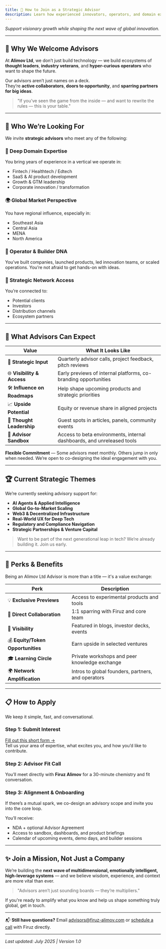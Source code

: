 ```yaml
---
title: 🧠 How to Join as a Strategic Advisor 
description: Learn how experienced innovators, operators, and domain experts can contribute to Alimov Ltd’s mission as strategic advisors.
---
```


*Support visionary growth while shaping the next wave of global innovation.*

---

## 👋 Why We Welcome Advisors

At **Alimov Ltd**, we don’t just build technology — we build ecosystems of **thought leaders**, **industry veterans**, and **hyper-curious operators** who want to shape the future.  

Our advisors aren’t just names on a deck.  
They’re **active collaborators**, **doors to opportunity**, and **sparring partners for big ideas**.

> "If you’ve seen the game from the inside — and want to rewrite the rules — this is your table."

---

## 🎯 Who We’re Looking For

We invite **strategic advisors** who meet any of the following:

### 🧠 Deep Domain Expertise
You bring years of experience in a vertical we operate in:
- Fintech / Healthtech / Edtech
- SaaS & AI product development
- Growth & GTM leadership
- Corporate innovation / transformation

### 🌍 Global Market Perspective
You have regional influence, especially in:
- Southeast Asia  
- Central Asia  
- MENA  
- North America  

### 🤝 Operator & Builder DNA
You’ve built companies, launched products, led innovation teams, or scaled operations. You’re not afraid to get hands-on with ideas.

### 🦄 Strategic Network Access
You’re connected to:
- Potential clients  
- Investors  
- Distribution channels  
- Ecosystem partners  

---

## 🤝 What Advisors Can Expect

| Value | What It Looks Like |
|-------|---------------------|
| 🎯 **Strategic Input** | Quarterly advisor calls, project feedback, pitch reviews |
| 🌐 **Visibility & Access** | Early previews of internal platforms, co-branding opportunities |
| 🛠️ **Influence on Roadmaps** | Help shape upcoming products and strategic priorities |
| 📈 **Upside Potential** | Equity or revenue share in aligned projects |
| 🎤 **Thought Leadership** | Guest spots in articles, panels, community events |
| 🧪 **Advisor Sandbox** | Access to beta environments, internal dashboards, and unreleased tools |

**Flexible Commitment** — Some advisors meet monthly. Others jump in only when needed. We’re open to co-designing the ideal engagement with you.

---

## 🏆 Current Strategic Themes

We’re currently seeking advisory support for:

- **AI Agents & Applied Intelligence**
- **Global Go-to-Market Scaling**
- **Web3 & Decentralized Infrastructure**
- **Real-World UX for Deep Tech**
- **Regulatory and Compliance Navigation**
- **Strategic Partnerships & Venture Capital**

> Want to be part of the next generational leap in tech? We’re already building it. Join us early.

---

## 💼 Perks & Benefits

Being an Alimov Ltd Advisor is more than a title — it's a value exchange:

| Perk | Description |
|------|-------------|
| 💡 **Exclusive Previews** | Access to experimental products and tools |
| 💬 **Direct Collaboration** | 1:1 sparring with Firuz and core team |
| 📣 **Visibility** | Featured in blogs, investor decks, events |
| 💰 **Equity/Token Opportunities** | Earn upside in selected ventures |
| 🎓 **Learning Circle** | Private workshops and peer knowledge exchange |
| 🌍 **Network Amplification** | Intros to global founders, partners, and operators |

---

## 📋 How to Apply

We keep it simple, fast, and conversational.

### Step 1: Submit Interest  
[Fill out this short form →](https://firuz-alimov.com/advisors)  
Tell us your area of expertise, what excites you, and how you’d like to contribute.

### Step 2: Advisor Fit Call  
You’ll meet directly with **Firuz Alimov** for a 30-minute chemistry and fit conversation.

### Step 3: Alignment & Onboarding  
If there’s a mutual spark, we co-design an advisory scope and invite you into the core loop.

You’ll receive:
- NDA + optional Advisor Agreement
- Access to sandbox, dashboards, and product briefings
- Calendar of upcoming events, demo days, and builder sessions

---

## ✨ Join a Mission, Not Just a Company

We’re building the **next wave of multidimensional, emotionally intelligent, high-leverage systems** — and we believe wisdom, experience, and context are more vital than ever.

> "Advisors aren’t just sounding boards — they’re multipliers."

If you're ready to amplify what you know and help us shape something truly global, get in touch.

---

📬 **Still have questions?** Email [advisors@firuz-alimov.com](mailto:advisors@firuz-alimov.com) or [schedule a call](https://calendly.com/alimov_firuz) with Firuz directly.

---

*Last updated: July 2025 | Version 1.0*
